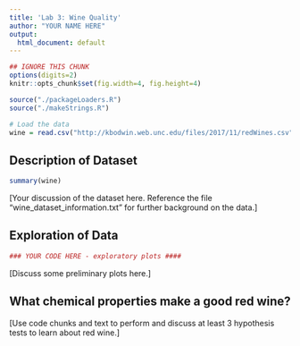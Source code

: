 ```yaml
---
title: 'Lab 3: Wine Quality'
author: "YOUR NAME HERE"
output:
  html_document: default
---
```


```r
## IGNORE THIS CHUNK
options(digits=2)
knitr::opts_chunk$set(fig.width=4, fig.height=4) 

source("./packageLoaders.R")
source("./makeStrings.R")

# Load the data
wine = read.csv("http://kbodwin.web.unc.edu/files/2017/11/redWines.csv")

```


## Description of Dataset

```r
summary(wine)
```

[Your discussion of the dataset here. Reference the file "wine_dataset_information.txt" for further background on the data.]

## Exploration of Data

```r
### YOUR CODE HERE - exploratory plots ####
```

[Discuss some preliminary plots here.]

## What chemical properties make a good red wine?

[Use code chunks and text to perform and discuss at least 3 hypothesis tests to learn about red wine.]
